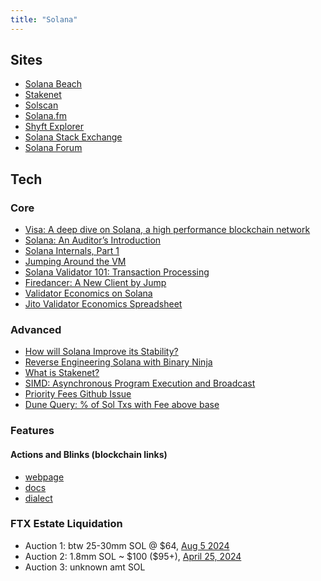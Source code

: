 ```yaml
---
title: "Solana"
---
```


## Sites

- [Solana Beach](https://solanabeach.io/)
- [Stakenet](https://www.jito.network/stakenet/)
- [Solscan](https://solscan.io/)
- [Solana.fm](https://solana.fm/)
- [Shyft Explorer](https://translator.shyft.to/)
- [Solana Stack Exchange](https://solana.stackexchange.com/)
- [Solana Forum](https://forum.solana.com/)

## Tech

### Core

- [Visa: A deep dive on Solana, a high performance blockchain network](https://usa.visa.com/solutions/crypto/deep-dive-on-solana.html)
- [Solana: An Auditor's Introduction](https://osec.io/blog/2022-03-14-solana-security-intro)
- [Solana Internals, Part 1](https://medium.com/@metaproph3t/solana-internals-part-1-449ee68cb4f4)
- [Jumping Around the VM](https://osec.io/blog/2023-12-11-jumping-around-in-the-vm)
- [Solana Validator 101: Transaction Processing](https://www.jito.wtf/blog/solana-validator-101-transaction-processing/)
- [Firedancer: A New Client by Jump](https://jumpcrypto.com/jump-crypto-sets-out-to-build-new-validator-client-for-the-solana-blockchain-to-increase-the-throughput-and-reliability-of-the-network/)
- [Validator Economics on Solana](https://medium.com/chorus-one/exploring-validator-economics-on-solana-cb1498a3aef6)
- [Jito Validator Economics Spreadsheet](https://docs.google.com/spreadsheets/d/1JhgBLvZInSGA91GDWYFg_-6CIevCv8RUOe3kgSTm5_M/edit#gid=2134008686)

### Advanced

- [How will Solana Improve its Stability?](https://medium.com/chorus-one/how-will-solana-improve-its-stability-6d4b0ba41866)
- [Reverse Engineering Solana with Binary Ninja](https://osec.io/blog/2022-08-27-reverse-engineering-solana)
- [What is Stakenet?](https://buffalu.substack.com/p/wtf-is-stakenet)
- [SIMD: Asynchronous Program Execution and Broadcast](https://github.com/solana-foundation/solana-improvement-documents/pull/45)
- [Priority Fees Github Issue](https://github.com/solana-labs/solana/issues/22820)
- [Dune Query: % of Sol Txs with Fee above base](https://dune.com/queries/1111217/1898826)

### Features

#### Actions and Blinks (blockchain links)

- [webpage](https://solana.com/solutions/actions)
- [docs](https://solana.com/docs/advanced/actions)
- [dialect](https://www.dialect.to/)

### FTX Estate Liquidation

- Auction 1: btw 25-30mm SOL @ $64, [Aug 5 2024](https://www.bloomberg.com/news/articles/2024-04-05/ftx-s-solana-sale-galaxy-pantera-buy-tokens-at-64-sol?embedded-checkout=true)
- Auction 2: 1.8mm SOL ~ $100 ($95+), [April 25, 2024](https://www.theblock.co/post/291702/ftx-estate-wraps-up-second-tranche-of-locked-solana-sales-with-bids-around-100)
- Auction 3: unknown amt SOL